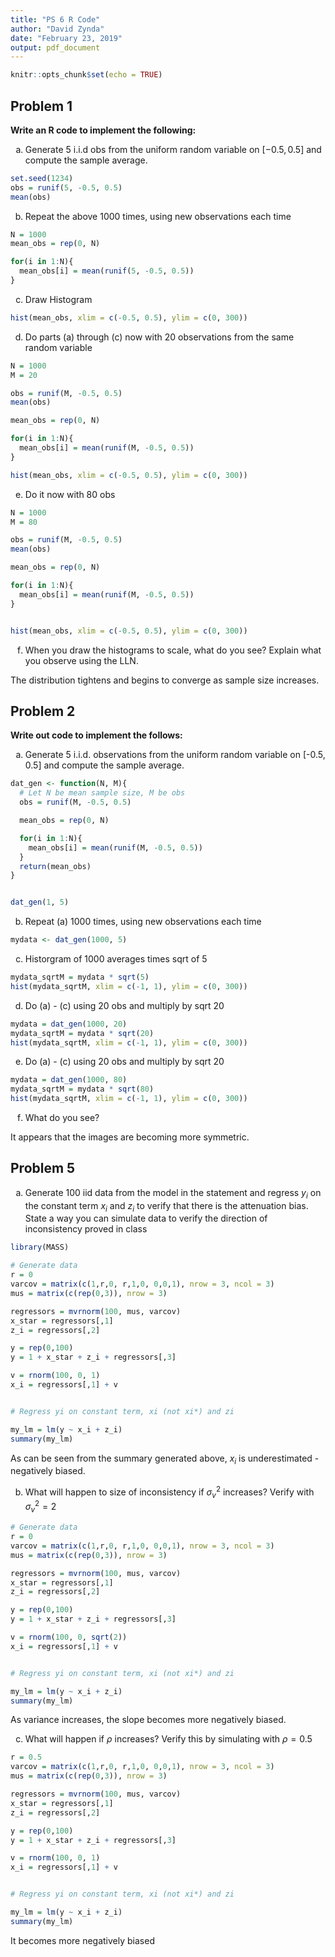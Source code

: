 ```yaml
---
title: "PS 6 R Code"
author: "David Zynda"
date: "February 23, 2019"
output: pdf_document
---
```


```r
knitr::opts_chunk$set(echo = TRUE)
```





## Problem 1

__Write an R code to implement the following:__


(a) Generate 5 i.i.d obs from the uniform random variable on $[-0.5, 0.5]$ and compute the sample average. 

```r
set.seed(1234)
obs = runif(5, -0.5, 0.5)
mean(obs)

```

(b) Repeat the above 1000 times, using new observations each time


```r

N = 1000
mean_obs = rep(0, N)

for(i in 1:N){
  mean_obs[i] = mean(runif(5, -0.5, 0.5))
}

```



(c) Draw Histogram

```r
hist(mean_obs, xlim = c(-0.5, 0.5), ylim = c(0, 300))

```




(d) Do parts (a) through (c) now with 20 observations from the same random variable

```r

N = 1000
M = 20

obs = runif(M, -0.5, 0.5)
mean(obs)

mean_obs = rep(0, N)

for(i in 1:N){
  mean_obs[i] = mean(runif(M, -0.5, 0.5))
}

hist(mean_obs, xlim = c(-0.5, 0.5), ylim = c(0, 300))
```

(e) Do it now with 80 obs

```r

N = 1000
M = 80

obs = runif(M, -0.5, 0.5)
mean(obs)

mean_obs = rep(0, N)

for(i in 1:N){
  mean_obs[i] = mean(runif(M, -0.5, 0.5))
}


hist(mean_obs, xlim = c(-0.5, 0.5), ylim = c(0, 300))


```




(f) When you draw the histograms to scale, what do you see? Explain what you observe using the LLN. 

The distribution tightens and begins to converge as sample size increases. 




## Problem 2

__Write out code to implement the follows:__


(a) Generate 5 i.i.d. observations from the uniform random variable on [-0.5, 0.5] and compute the sample average. 


```r
dat_gen <- function(N, M){
  # Let N be mean sample size, M be obs
  obs = runif(M, -0.5, 0.5)

  mean_obs = rep(0, N)

  for(i in 1:N){
    mean_obs[i] = mean(runif(M, -0.5, 0.5))
  }
  return(mean_obs)
}


dat_gen(1, 5)

```

(b) Repeat (a) 1000 times, using new observations each time


```r
mydata <- dat_gen(1000, 5)

```

(c) Historgram of 1000 averages times sqrt of 5

```r

mydata_sqrtM = mydata * sqrt(5)
hist(mydata_sqrtM, xlim = c(-1, 1), ylim = c(0, 300))

```

(d) Do (a) - (c) using 20 obs and multiply by sqrt 20
```r
mydata = dat_gen(1000, 20)
mydata_sqrtM = mydata * sqrt(20)
hist(mydata_sqrtM, xlim = c(-1, 1), ylim = c(0, 300))

```


(e) Do (a) - (c) using 20 obs and multiply by sqrt 20
```r
mydata = dat_gen(1000, 80)
mydata_sqrtM = mydata * sqrt(80)
hist(mydata_sqrtM, xlim = c(-1, 1), ylim = c(0, 300))

```





(f) What do you see?

It appears that the images are becoming more symmetric. 





## Problem 5

(a) Generate 100 iid data from the model in the statement and regress $y_i$ on the constant term $x_i$ and $z_i$ to verify that there is the attenuation bias. State a way you can simulate data to verify the direction of inconsistency proved in class


```r
library(MASS)

# Generate data
r = 0
varcov = matrix(c(1,r,0, r,1,0, 0,0,1), nrow = 3, ncol = 3)
mus = matrix(c(rep(0,3)), nrow = 3)

regressors = mvrnorm(100, mus, varcov)
x_star = regressors[,1]
z_i = regressors[,2]

y = rep(0,100)
y = 1 + x_star + z_i + regressors[,3]

v = rnorm(100, 0, 1)
x_i = regressors[,1] + v


# Regress yi on constant term, xi (not xi*) and zi

my_lm = lm(y ~ x_i + z_i)
summary(my_lm)

```


As can be seen from the summary generated above, $x_i$ is underestimated - negatively biased. 



(b) What will happen to size of inconsistency if $\sigma_v^2$ increases? Verify with $\sigma_v^2 = 2$

```r
# Generate data
r = 0
varcov = matrix(c(1,r,0, r,1,0, 0,0,1), nrow = 3, ncol = 3)
mus = matrix(c(rep(0,3)), nrow = 3)

regressors = mvrnorm(100, mus, varcov)
x_star = regressors[,1]
z_i = regressors[,2]

y = rep(0,100)
y = 1 + x_star + z_i + regressors[,3]

v = rnorm(100, 0, sqrt(2))
x_i = regressors[,1] + v


# Regress yi on constant term, xi (not xi*) and zi

my_lm = lm(y ~ x_i + z_i)
summary(my_lm)

```

As variance increases, the slope becomes more negatively biased. 


(c) What will happen if $\rho$ increases? Verify this by simulating with $\rho = 0.5$


```r
r = 0.5
varcov = matrix(c(1,r,0, r,1,0, 0,0,1), nrow = 3, ncol = 3)
mus = matrix(c(rep(0,3)), nrow = 3)

regressors = mvrnorm(100, mus, varcov)
x_star = regressors[,1]
z_i = regressors[,2]

y = rep(0,100)
y = 1 + x_star + z_i + regressors[,3]

v = rnorm(100, 0, 1)
x_i = regressors[,1] + v


# Regress yi on constant term, xi (not xi*) and zi

my_lm = lm(y ~ x_i + z_i)
summary(my_lm)

```

It becomes more negatively biased

